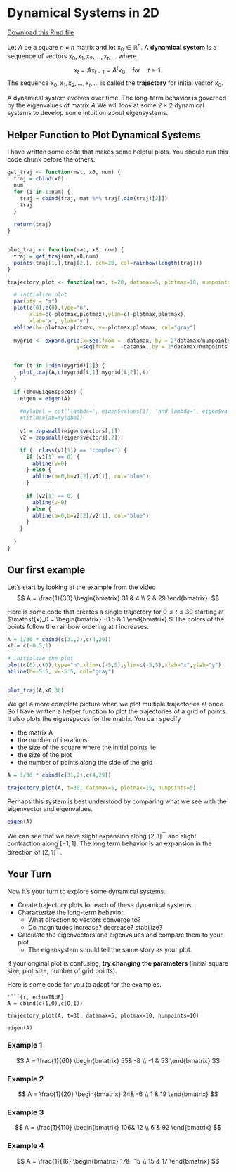 

# Dynamical Systems in 2D

[Download this Rmd file](https://github.com/mathbeveridge/math236_f20/blob/main/06-dynamical-system.Rmd)


Let $A$ be a square $n \times n$ matrix and let $\mathsf{x}_0 \in \mathbb{R}^n$. A **dynamical system** is a sequence of vectors $\mathsf{x}_0,\mathsf{x}_1,\mathsf{x}_2, \ldots, \mathsf{x}_t, \ldots$ where
$$
\mathsf{x}_{t} = A \mathsf{x}_{t-1} = A^t \mathsf{x}_0 \quad \mbox{for} \quad t \geq 1.
$$
The sequence $\mathsf{x}_0,\mathsf{x}_1,\mathsf{x}_2, \ldots, \mathsf{x}_t, \ldots$ is called the **trajectory** for initial vector $\mathsf{x}_0$.

A dynamical system evolves over time. The long-term behavior is governed by the eigenvalues of matrix $A$
We will look at some $2 \times 2$ dynamical systems to develop some intuition about eigensystems.

## Helper Function to Plot Dynamical Systems

I have written some code that makes some helpful plots. You should run this code chunk before the others.

```r
get_traj <- function(mat, x0, num) {
  traj = cbind(x0) 
  num
  for (i in 1:num) {
    traj = cbind(traj, mat %*% traj[,dim(traj)[2]])
    traj
  }
  
  return(traj)
}


plot_traj <- function(mat, x0, num) {
  traj = get_traj(mat,x0,num)
  points(traj[1,],traj[2,], pch=20, col=rainbow(length(traj)))
}

trajectory_plot <- function(mat, t=20, datamax=5, plotmax=10, numpoints=10, showEigenspaces=TRUE) {

  # initialize plot
  par(pty = "s")
  plot(c(0),c(0),type="n",
       xlim=c(-plotmax,plotmax),ylim=c(-plotmax,plotmax),
       xlab='x', ylab='y')
  abline(h=-plotmax:plotmax, v=-plotmax:plotmax, col="gray")
  
  mygrid <- expand.grid(x=seq(from = -datamax, by = 2*datamax/numpoints, l = numpoints+1),
                      y=seq(from =  -datamax, by = 2*datamax/numpoints, l = numpoints+1))


  for (t in 1:dim(mygrid)[1]) {
    plot_traj(A,c(mygrid[t,1],mygrid[t,2]),t)
  }
  
  if (showEigenspaces) {
    eigen = eigen(A)
    
    #mylabel = cat('lambda=', eigen$values[1], 'and lambda=', eigen$values[2])
    #title(xlab=mylabel)
    
    v1 = zapsmall(eigen$vectors[,1])
    v2 = zapsmall(eigen$vectors[,2])

    if (! class(v1[1]) == "complex") {
      if (v1[1] == 0) {
        abline(v=0)
      } else {
        abline(a=0,b=v1[2]/v1[1], col="blue")
      } 
      
      if (v2[1] == 0) {
        abline(v=0)
      } else {
        abline(a=0,b=v2[2]/v2[1], col="blue")
      }   
    }
    
  }
}
```



## Our first example

Let's start by looking at the example from the video
$$
A = \frac{1}{30}
\begin{bmatrix}
31 & 4 \\ 2 & 29
\end{bmatrix}.
$$

Here is some code that creates a single trajectory for $0 \leq t \leq 30$ starting at 
$\mathsf{x}_0 = 
\begin{bmatrix}
-0.5 & 1
\end{bmatrix}.$
The colors of the points follow the rainbow ordering at $t$ increases.


```r

A = 1/30 * cbind(c(31,2),c(4,29))
x0 = c(-0.5,1)

# initialize the plot
plot(c(0),c(0),type="n",xlim=c(-5,5),ylim=c(-5,5),xlab="x",ylab="y")
abline(h=-5:5, v=-5:5, col="gray")


plot_traj(A,x0,30)


```

We get a more complete picture when we plot multiple trajectories at once. 
So I have written a helper function to plot the trajectories of a grid of points. It also plots the eigenspaces for the matrix. You can specify 

* the matrix A
* the number of iterations
* the size of the square where the initial points lie
* the size of the plot
* the number of points along the side of the grid


```r
A = 1/30 * cbind(c(31,2),c(4,29))

trajectory_plot(A, t=30, datamax=5, plotmax=15, numpoints=5)

```

Perhaps this system is best understood by comparing what we see with the eigenvector and eigenvalues.



```r
eigen(A)
```

We can see that we have slight expansion along $[ 2, 1]^{\top}$ and slight contraction along $[-1,1]$. The long term behavior is an expansion in the direction of $[2, 1]^{\top}$.




## Your Turn

Now it's your turn to explore some dynamical systems. 

* Create trajectory plots for each of these dynamical systems.
* Characterize the long-term behavior. 
    + What direction to vectors converge to?
    + Do magnitudes increase? decrease? stabilize?
* Calculate the eigenvectors and eigenvalues and compare them to your plot.
    + The eigensystem should tell the same story as your plot.


If your original plot is confusing, **try changing the parameters** (initial square size, plot size, number of grid points). 

Here is some code for you to adapt for the examples.

```
'```{r, echo=TRUE}
A = cbind(c(1,0),c(0,1))

trajectory_plot(A, t=30, datamax=5, plotmax=10, numpoints=10)

eigen(A)

```

### Example 1

$$
A =  \frac{1}{60}
\begin{bmatrix}
55& -8 \\
-1 & 53
\end{bmatrix}
$$

### Example 2

$$
A =  \frac{1}{20}
\begin{bmatrix}
24& -6 \\
1 & 19
\end{bmatrix}
$$



### Example 3

$$
A =  \frac{1}{110}
\begin{bmatrix}
106& 12 \\
6 & 92
\end{bmatrix}
$$

### Example 4

$$
A =  \frac{1}{16}
\begin{bmatrix}
17& -15 \\
15 & 17
\end{bmatrix}
$$





